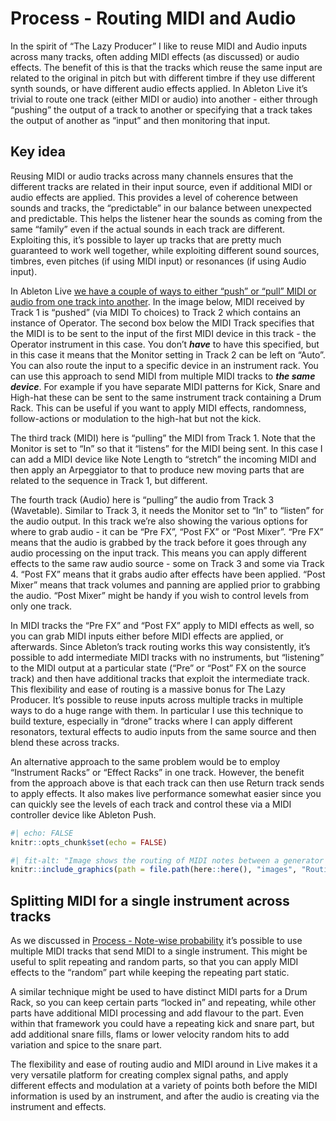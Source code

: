 # Process - Routing MIDI and Audio

In the spirit of "The Lazy Producer" I like to reuse MIDI and Audio inputs across many tracks, often adding MIDI effects (as discussed) or audio effects. The benefit of this is that the tracks which reuse the same input are related to the original in pitch but with different timbre if they use different synth sounds, or have different audio effects applied. In Ableton Live it's trivial to route one track (either MIDI or audio) into another - either through "pushing" the output of a track to another or specifying that a track takes the output of another as "input" and then monitoring that input.

::: callout-tip
## Key idea

Reusing MIDI or audio tracks across many channels ensures that the different tracks are related in their input source, even if additional MIDI or audio effects are applied. This provides a level of coherence between sounds and tracks, the "predictable" in our balance between unexpected and predictable. This helps the listener hear the sounds as coming from the same "family" even if the actual sounds in each track are different. Exploiting this, it's possible to layer up tracks that are pretty much guaranteed to work well together, while exploiting different sound sources, timbres, even pitches (if using MIDI input) or resonances (if using Audio input).

::: 

In Ableton Live [we have a couple of ways to either "push" or "pull" MIDI or audio from one track into another](https://www.ableton.com/en/live-manual/11/routing-and-i-o/#routing-and-io). In the image below, MIDI received by Track 1 is "pushed" (via MIDI To choices) to Track 2 which contains an instance of Operator. The second box below the MIDI Track specifies that the MIDI is to be sent to the input of the first MIDI device in this track - the Operator instrument in this case. You don't ***have*** to have this specified, but in this case it means that the Monitor setting in Track 2 can be left on "Auto". You can also route the input to a specific device in an instrument rack. You can use this approach to send MIDI from multiple MIDI tracks to ***the same device***. For example if you have separate MIDI patterns for Kick, Snare and High-hat these can be sent to the same instrument track containing a Drum Rack. This can be useful if you want to apply MIDI effects, randomness, follow-actions or modulation to the high-hat but not the kick.

The third track (MIDI) here is "pulling" the MIDI from Track 1. Note that the Monitor is set to "In" so that it "listens" for the MIDI being sent. In this case I can add a MIDI device like Note Length to "stretch" the incoming MIDI and then apply an Arpeggiator to that to produce new moving parts that are related to the sequence in Track 1, but different.

The fourth track (Audio) here is "pulling" the audio from Track 3 (Wavetable). Similar to Track 3, it needs the Monitor set to "In" to "listen" for the audio output. In this track we're also showing the various options for where to grab audio - it can be "Pre FX", "Post FX" or "Post Mixer". "Pre FX" means that the audio is grabbed by the track before it goes through any audio processing on the input track. This means you can apply different effects to the same raw audio source - some on Track 3 and some via Track 4. "Post FX" means that it grabs audio after effects have been applied. "Post Mixer" means that track volumes and panning are applied prior to grabbing the audio. "Post Mixer" might be handy if you wish to control levels from only one track.

In MIDI tracks the "Pre FX" and "Post FX" apply to MIDI effects as well, so you can grab MIDI inputs either before MIDI effects are applied, or afterwards. Since Ableton's track routing works this way consistently, it's possible to add intermediate MIDI tracks with no instruments, but "listening" to the MIDI output at a particular state ("Pre" or "Post" FX on the source track) and then have additional tracks that exploit the intermediate track. This flexibility and ease of routing is a massive bonus for The Lazy Producer. It's possible to reuse inputs across multiple tracks in multiple ways to do a huge range with them. In particular I use this technique to build texture, especially in "drone" tracks where I can apply different resonators, textural effects to audio inputs from the same source and then blend these across tracks.

An alternative approach to the same problem would be to employ "Instrument Racks" or "Effect Racks" in one track. However, the benefit from the approach above is that each track can then use Return track sends to apply effects. It also makes live performance somewhat easier since you can quickly see the levels of each track and control these via a MIDI controller device like Ableton Push.

```r
#| echo: FALSE
knitr::opts_chunk$set(echo = FALSE)
```

```r
#| fit-alt: "Image shows the routing of MIDI notes between a generator track on the left and four other tracks. The generator track is routing MIDI to the operator instrument in track 2. Track 3 is pulling MIDI information from the generator track in position 1 so the Monitor button is switched to In. The fourth track is taking audio from the Wavetable instrument track but selecting that audio post mixer. The fifth track is recording audio from an external device, but monitor is set to off."
knitr::include_graphics(path = file.path(here::here(), "images", "Routing.png"))
```

## Splitting MIDI for a single instrument across tracks

As we discussed in 
[Process - Note-wise probability](002-Process-Note_wise_probability.qmd)
it's possible to use multiple MIDI tracks that send MIDI to a single instrument.
This might be useful to split repeating and random parts, so that you can apply
MIDI effects to the "random" part while keeping the repeating part static.

A similar technique might be used to have distinct MIDI parts for a Drum Rack,
so you can keep certain parts "locked in" and repeating, while other parts have
additional MIDI processing and add flavour to the part. Even within that framework
you could have a repeating kick and snare part, but add additional snare fills,
flams or lower velocity random hits to add variation and spice to the snare part.

The flexibility and ease of routing audio and MIDI around in Live makes it a
very versatile platform for creating complex signal paths, and apply different
effects and modulation at a variety of points both before the MIDI information 
is used by an instrument, and after the audio is creating via the instrument
and effects.
